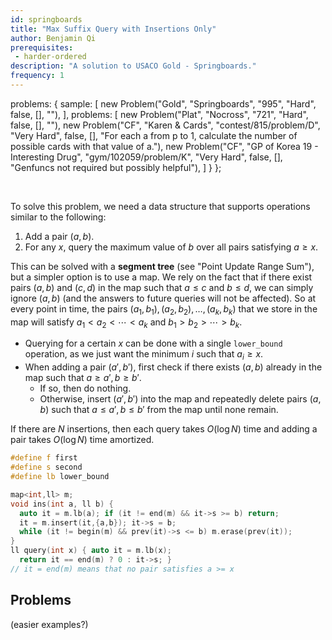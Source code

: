 ```yaml
---
id: springboards
title: "Max Suffix Query with Insertions Only"
author: Benjamin Qi
prerequisites: 
 - harder-ordered
description: "A solution to USACO Gold - Springboards."
frequency: 1
---
```



  problems: {
    sample: [
      new Problem("Gold", "Springboards", "995", "Hard", false, [], ""),
    ],
    problems: [
      new Problem("Plat", "Nocross", "721", "Hard", false, [], ""),
      new Problem("CF", "Karen & Cards", "contest/815/problem/D", "Very Hard", false, [], "For each a from p to 1, calculate the number of possible cards with that value of a."),
      new Problem("CF", "GP of Korea 19 - Interesting Drug", "gym/102059/problem/K", "Very Hard", false, [], "Genfuncs not required but possibly helpful"),
    ]
  }
};

<Problems problems={metadata.problems.sample} />

<br/>

To solve this problem, we need a data structure that supports operations similar to the following:

  1. Add a pair $(a,b)$.
  2. For any $x$, query the maximum value of $b$ over all pairs satisfying $a\ge x$.

This can be solved with a **segment tree** (see "Point Update Range Sum"), but a simpler option is to use a map. We rely on the fact
that if there exist pairs $(a,b)$ and $(c,d)$ in the map such that $a\le c$ and $b\le d$, we can simply ignore $(a,b)$ (and the answers to future queries will not be affected). So at every point in time, the pairs $(a_1,b_1),(a_2,b_2),\ldots,(a_k,b_k)$ that we store in the map will satisfy $a_1 < a_2 < \cdots < a_k$ and $b_1 > b_2 > \cdots > b_k$. 

  - Querying for a certain $x$ can be done with a single `lower_bound` operation, as we just want the minimum $i$ such that $a_i\ge x$.
  - When adding a pair $(a',b')$, first check if there exists $(a,b)$ already in the map such that $a\ge a', b\ge b'$. 
    - If so, then do nothing.
    - Otherwise, insert $(a',b')$ into the map and repeatedly delete pairs $(a,b)$ such that $a\le a', b\le b'$ from the map until none remain.

If there are $N$ insertions, then each query takes $O(\log N)$ time and adding a pair takes $O(\log N)$ time amortized.

<LanguageSection>

<CPPSection>

```cpp
#define f first
#define s second
#define lb lower_bound

map<int,ll> m;
void ins(int a, ll b) {
  auto it = m.lb(a); if (it != end(m) && it->s >= b) return;
  it = m.insert(it,{a,b}); it->s = b;
  while (it != begin(m) && prev(it)->s <= b) m.erase(prev(it));
}
ll query(int x) { auto it = m.lb(x); 
  return it == end(m) ? 0 : it->s; } 
// it = end(m) means that no pair satisfies a >= x
```

</CPPSection>

<JavaSection>



</JavaSection>

</LanguageSection>

## Problems

(easier examples?)

<IncompleteSection />

<Problems problems={metadata.problems.problems} />
